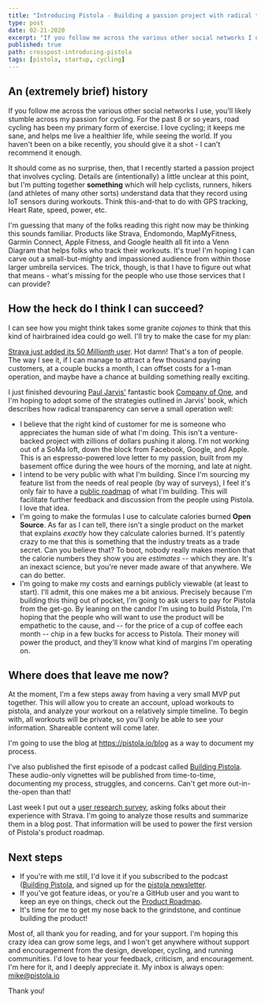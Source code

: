 ```yaml
---
title: "Introducing Pistola - Building a passion project with radical transparency"
type: post
date: 02-21-2020
excerpt: "If you follow me across the various other social networks I use, you'll likely stumble across my passion for cycling. For the past 8 or so years, road cycling has been my primary form of exercise. I love cycling; it keeps me sane, and helps me live a healthier life, while seeing the world. If you haven't been on a bike recently, you should give it a shot - I can't recommend it enough."
published: true
path: crosspost-introducing-pistola
tags: [pistola, startup, cycling]
---
```


## An (extremely brief) history

If you follow me across the various other social networks I use, you'll likely stumble across my passion for cycling. For the past 8 or so years, road cycling has been my primary form of exercise. I love cycling; it keeps me sane, and helps me live a healthier life, while seeing the world. If you haven't been on a bike recently, you should give it a shot - I can't recommend it enough.

It should come as no surprise, then, that I recently started a passion project that involves cycling. Details are (intentionally) a little unclear at this point, but I'm putting together **something** which will help cyclists, runners, hikers (and athletes of many other sorts) understand data that they record using IoT sensors during workouts. Think this-and-that to do with GPS tracking, Heart Rate, speed, power, etc.

I'm guessing that many of the folks reading this right now may be thinking this sounds familiar. Products like Strava, Endomondo, MapMyFitness, Garmin Connect, Apple Fitness, and Google health all fit into a Venn Diagram that helps folks who track their workouts. It's true! I'm hoping I can carve out a small-but-mighty and impassioned audience from within those larger umbrella services. The trick, though, is that I have to figure out what that means - what's missing for the people who use those services that I can provide?

## How the heck do I think I can succeed?

I can see how you might think takes some granite _cojones_ to think that this kind of hairbrained idea could go well. I'll try to make the case for my plan:

[Strava just added its 50 _Millionth_ user](https://dailyspin.co/articles/strava-now-has-50-million-users/). Hot damn! That's a ton of people. The way I see it, if I can manage to attract a few thousand paying customers, at a couple bucks a month, I can offset costs for a 1-man operation, and maybe have a chance at building something really exciting.

I just finished devouring [Paul Jarvis'](https://twitter.com/pjrvs) fantastic book [Company of One](https://ofone.co/), and I'm hoping to adopt some of the strategies outlined in Jarvis' book, which describes how radical transparency can serve a small operation well:

- I believe that the right kind of customer for me is someone who appreciates the human side of what I'm doing. This isn't a venture-backed project with zillions of dollars pushing it along. I'm not working out of a SoMa loft, down the block from Facebook, Google, and Apple. This is an espresso-powered love letter to my passion, built from my basement office during the wee hours of the morning, and late at night.
- I intend to be very public with what I'm building. Since I'm sourcing my feature list from the needs of real people (by way of surveys), I feel it's only fair to have a [public roadmap](https://github.com/orgs/gopistola/projects/1) of what I'm building. This will facilitate further feedback and discussion from the people using Pistola. I love that idea.
- I'm going to make the formulas I use to calculate calories burned **Open Source**. As far as I can tell, there isn't a single product on the market that explains _exactly_ how they calculate calories burned. It's patently crazy to me that this is something that the industry treats as a trade secret. Can you believe that? To boot, nobody really makes mention that the calorie numbers they show you are _estimates_ -- which they are. It's an inexact science, but you're never made aware of that anywhere. We can do better.
- I'm going to make my costs and earnings publicly viewable (at least to start). I'll admit, this one makes me a bit anxious. Precisely because I'm building this thing out of pocket, I'm going to ask users to pay for Pistola from the get-go. By leaning on the candor I'm using to build Pistola, I'm hoping that the people who will want to use the product will be empathetic to the cause, and -- for the price of a cup of coffee each month -- chip in a few bucks for access to Pistola. Their money will power the product, and they'll know what kind of margins I'm operating on.

## Where does that leave me now?

At the moment, I'm a few steps away from having a very small MVP put together. This will allow you to create an account, upload workouts to pistola, and analyze your workout on a relatively simple timeline. To begin with, all workouts will be private, so you'll only be able to see your information. Shareable content will come later.

I'm going to use the blog at https://pistola.io/blog as a way to document my process.

I've also published the first episode of a podcast called [Building Pistola](https://pistola.io/podcast). These audio-only vignettes will be published from time-to-time, documenting my process, struggles, and concerns. Can't get more out-in-the-open than that!

Last week I put out a [user research survey](https://gopistola.typeform.com/to/osVw3W), asking folks about their experience with Strava. I'm going to analyze those results and summarize them in a blog post. That information will be used to power the first version of Pistola's product roadmap.

## Next steps

- If you're with me still, I'd love it if you subscribed to the podcast ([Building Pistola](https://pistola.io/podcast), and signed up for the [pistola newsletter](https://pistola.io/).
- If you've got feature ideas, or you're a GitHub user and you want to keep an eye on things, check out the [Product Roadmap](https://github.com/orgs/gopistola/projects/1).
- It's time for me to get my nose back to the grindstone, and continue building the product!

Most of, all thank you for reading, and for your support. I'm hoping this crazy idea can grow some legs, and I won't get anywhere without support and encouragement from the design, developer, cycling, and running communities. I'd love to hear your feedback, criticism, and encouragement. I'm here for it, and I deeply appreciate it. My inbox is always open: [mike@pistola.io](mailto:mike@pistola.io)

Thank you!
